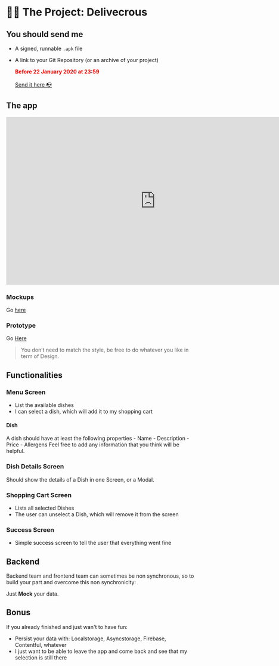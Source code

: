 

# 👷‍♀️ The Project: Delivecrous

## You should send me

- A signed, runnable `.apk` file
- A link to your Git Repository (or an archive of your project)

  <b style='color:red;'>Before 22 January 2020 at 23:59</b>
  <br />
  <br />
  <a href='mailto:sidbentifraouine@gmail.com?subject=Mobile App. Development Project 📱'>
    Send it here 📭
  </a>

## The app

<iframe
  style='border: none;'
  width='800'
  height='450'
  src='https://www.figma.com/embed?embed_host=share&url=https%3A%2F%2Fwww.figma.com%2Fproto%2FryU2PDYNX8y1yFd2QWX96V%2FDeliveCROUS%3Fnode-id%3D5%253A3%26viewport%3D230%252C361%252C0.3616926670074463%26scaling%3Dscale-down'
  allowfullscreen
></iframe>

### Mockups

Go [here](https://www.figma.com/file/ryU2PDYNX8y1yFd2QWX96V/DeliveCROUS?node-id=0%3A1)

### Prototype

Go [Here](https://www.figma.com/proto/ryU2PDYNX8y1yFd2QWX96V/DeliveCROUS?node-id=5%3A3&viewport=230%2C361%2C0.3616926670074463&scaling=scale-down)

> You don’t need to match the style, be free to do whatever you like in term of Design.

## Functionalities

### Menu Screen

- List the available dishes
- I can select a dish, which will add it to my shopping cart

#### Dish

A dish should have at least the following properties - Name - Description - Price - Allergens
Feel free to add any information that you think will be helpful.

### Dish Details Screen

Should show the details of a Dish in one Screen, or a Modal.

### Shopping Cart Screen

- Lists all selected Dishes
- The user can unselect a Dish, which will remove it from the screen

### Success Screen

- Simple success screen to tell the user that everything went fine

## Backend

Backend team and frontend team can sometimes be non synchronous,
so to build your part and overcome this non synchronicity:

Just **Mock** your data.

## Bonus

If you already finished and just wan't to have fun:

- Persist your data with: Localstorage, Asyncstorage, Firebase, Contentful, whatever
- I just want to be able to leave the app and come back and see that my selection is still there
